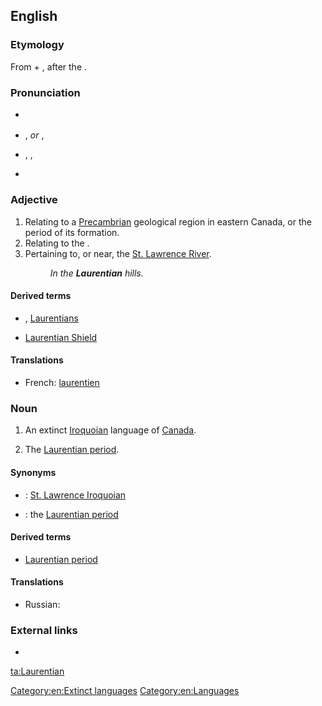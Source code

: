 {{wikipedia}}
==English==

===Etymology===
From {{etyl|la}} {{term|Laurentius||Laurence|lang=la}} + {{term|-ian}}, after the {{term|St. Lawrence River}}.

===Pronunciation===
* {{a|Canada}} {{IPA|/ləˈrenʃən/}}
* {{a|UK}} {{IPA|/lɒˈrɛnʃən/}}, {{SAMPA|/lQ"rEnS@n/}} ''or'' {{IPA|/lɒˈrɛnʃiən/}}, {{SAMPA|/lQ"rEnSi@n/}}
* {{a|US}} {{enPR|lä-rĕnʹshən}}, {{IPA|/lɑˈrɛnʃən/}}, {{SAMPA|/lA"rEnS@n/}}
* {{homophones|Laurencian|Lawrentian}}

===Adjective===
{{en-adj|-}}

# Relating to a [[Precambrian]] geological region in eastern Canada, or the period of its formation.
# Relating to the {{w|Laurentian Mountains}}.
# Pertaining to, or near, the [[w:Saint Lawrence River|St. Lawrence River]].
#: ''In the '''Laurentian''' hills.''

====Derived terms====
* {{w|Laurentian Mountains}}, [[Laurentians]]
* [[Laurentian Shield]]

====Translations====
* French: [[laurentien]]

===Noun===
{{en-proper noun}}

# An extinct [[Iroquoian]] language of [[Canada]].
# {{context|geology}} The [[Laurentian period]].

====Synonyms====
* {{italbrac|language}}: [[St. Lawrence Iroquoian]]
* {{italbrac|geology}}: the [[Laurentian period]]

====Derived terms====
* [[Laurentian period]] <!--{{context|geology}} the lower of the two divisions of the [[Archaean]] age.  Synonym: the [[Laurentian]]-->

====Translations====
{{trans-top|Iroquoian language}}
* Russian: {{t|ru|лаврентийский|tr=|sc=Cyrl}}
{{trans-mid}}
{{trans-bottom}}

{{trans-top|Laurentian period}}
{{trans-mid}}
{{trans-bottom}}

===External links===
* {{ethnologue|code=lre}}

[[Category:en:Extinct languages]]
[[Category:en:Languages]]

[[ta:Laurentian]]